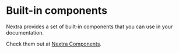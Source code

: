 # Built-in components

Nextra provides a set of built-in components that you can use in your documentation.

Check them out at [Nextra Components](https://nextra.site/docs/built-ins).
